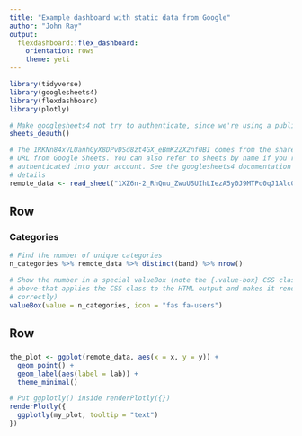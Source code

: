```yaml
---
title: "Example dashboard with static data from Google"
author: "John Ray"
output:
  flexdashboard::flex_dashboard:
    orientation: rows
    theme: yeti
---
```


```r
library(tidyverse)
library(googlesheets4)
library(flexdashboard)
library(plotly)

# Make googlesheets4 not try to authenticate, since we're using a public sheet
sheets_deauth()
```

```r
# The 1RKNn84xVLUanhGyX8DPvDSd8zt4GX_eBmK2ZX2nf0BI comes from the shared link
# URL from Google Sheets. You can also refer to sheets by name if you're
# authenticated into your account. See the googlesheets4 documentation for more
# details
remote_data <- read_sheet("1XZ6n-2_RhQnu_ZwuUSUIhLIezA5y0J9MTPd0qJ1Alc0")
```

## Row

### Categories {.value-box}

```r
# Find the number of unique categories
n_categories %>% remote_data %>% distinct(band) %>% nrow()

# Show the number in a special valueBox (note the {.value-box} CSS class
# above—that applies the CSS class to the HTML output and makes it render
# correctly)
valueBox(value = n_categories, icon = "fas fa-users")
```


## Row

###

```r
the_plot <- ggplot(remote_data, aes(x = x, y = y)) +
  geom_point() +
  geom_label(aes(label = lab)) +
  theme_minimal()

# Put ggplotly() inside renderPlotly({})
renderPlotly({
  ggplotly(my_plot, tooltip = "text")
})
```